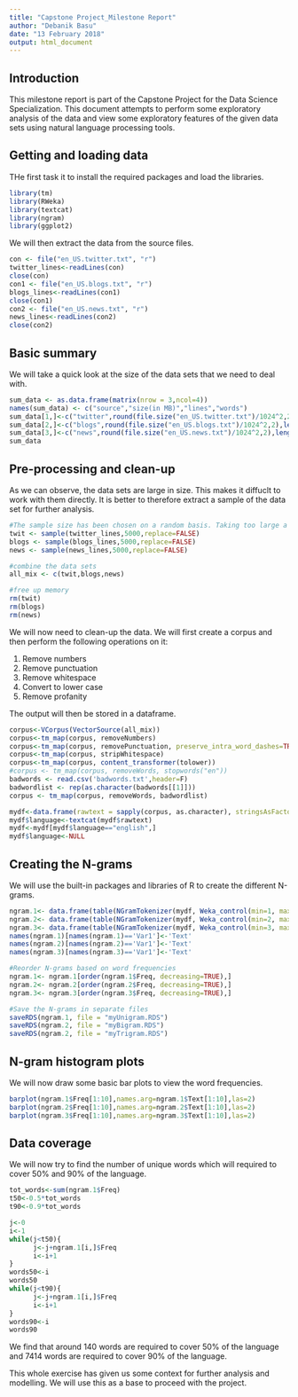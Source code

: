 ---
title: "Capstone Project_Milestone Report"
author: "Debanik Basu"
date: "13 February 2018"
output: html_document
---

## Introduction

This milestone report is part of the Capstone Project for the Data Science Specialization. This document attempts to perform some exploratory analysis of the data and view some exploratory features of the given data sets using natural language processing tools.

## Getting and loading data

THe first task it to install the required packages and load the libraries.

```{r warning=FALSE,message=FALSE}
library(tm)
library(RWeka)
library(textcat)
library(ngram)
library(ggplot2)
```

We will then extract the data from the source files.

```{r warning=FALSE,message=FALSE}
con <- file("en_US.twitter.txt", "r")
twitter_lines<-readLines(con)
close(con)
con1 <- file("en_US.blogs.txt", "r")
blogs_lines<-readLines(con1)
close(con1)
con2 <- file("en_US.news.txt", "r")
news_lines<-readLines(con2)
close(con2)
```

## Basic summary

We will take a quick look at the size of the data sets that we need to deal with.

```{r}
sum_data <- as.data.frame(matrix(nrow = 3,ncol=4))
names(sum_data) <- c("source","size(in MB)","lines","words")
sum_data[1,]<-c("twitter",round(file.size("en_US.twitter.txt")/1024^2,2),length(twitter_lines),wordcount(twitter_lines))
sum_data[2,]<-c("blogs",round(file.size("en_US.blogs.txt")/1024^2,2),length(blogs_lines),wordcount(blogs_lines))
sum_data[3,]<-c("news",round(file.size("en_US.news.txt")/1024^2,2),length(news_lines),wordcount(news_lines))
sum_data
```

## Pre-processing and clean-up

As we can observe, the data sets are large in size. This makes it diffuclt to work with them directly. It is better to therefore extract a sample of the data set for further analysis.

```{r}
#The sample size has been chosen on a random basis. Taking too large a sample set may slow down operations.
twit <- sample(twitter_lines,5000,replace=FALSE)
blogs <- sample(blogs_lines,5000,replace=FALSE)
news <- sample(news_lines,5000,replace=FALSE)

#combine the data sets
all_mix <- c(twit,blogs,news)

#free up memory
rm(twit)
rm(blogs)
rm(news)
```

We will now need to clean-up the data. We will first create a corpus and then perform the following operations on it:

1. Remove numbers
2. Remove punctuation
3. Remove whitespace
4. Convert to lower case
5. Remove profanity

The output will then be stored in a dataframe.

```{r}
corpus<-VCorpus(VectorSource(all_mix))
corpus<-tm_map(corpus, removeNumbers)
corpus<-tm_map(corpus, removePunctuation, preserve_intra_word_dashes=TRUE)
corpus<-tm_map(corpus, stripWhitespace)
corpus<-tm_map(corpus, content_transformer(tolower))
#corpus <- tm_map(corpus, removeWords, stopwords("en"))
badwords <- read.csv('badwords.txt',header=F)
badwordlist <- rep(as.character(badwords[[1]]))
corpus <- tm_map(corpus, removeWords, badwordlist)

mydf<-data.frame(rawtext = sapply(corpus, as.character), stringsAsFactors=FALSE)
mydf$language<-textcat(mydf$rawtext)
mydf<-mydf[mydf$language=="english",]
mydf$language<-NULL
```

## Creating the N-grams

We will use the built-in packages and libraries of R to create the different N-grams.

```{r}
ngram.1<- data.frame(table(NGramTokenizer(mydf, Weka_control(min=1, max=1))))
ngram.2<- data.frame(table(NGramTokenizer(mydf, Weka_control(min=2, max=2))))
ngram.3<- data.frame(table(NGramTokenizer(mydf, Weka_control(min=3, max=3))))
names(ngram.1)[names(ngram.1)=='Var1']<-'Text'
names(ngram.2)[names(ngram.2)=='Var1']<-'Text'
names(ngram.3)[names(ngram.3)=='Var1']<-'Text'

#Reorder N-grams based on word frequencies
ngram.1<- ngram.1[order(ngram.1$Freq, decreasing=TRUE),]
ngram.2<- ngram.2[order(ngram.2$Freq, decreasing=TRUE),]
ngram.3<- ngram.3[order(ngram.3$Freq, decreasing=TRUE),]

#Save the N-grams in separate files
saveRDS(ngram.1, file = "myUnigram.RDS")
saveRDS(ngram.2, file = "myBigram.RDS")
saveRDS(ngram.2, file = "myTrigram.RDS")
```

## N-gram histogram plots

We will now draw some basic bar plots to view the word frequencies.

```{r}
barplot(ngram.1$Freq[1:10],names.arg=ngram.1$Text[1:10],las=2)
barplot(ngram.2$Freq[1:10],names.arg=ngram.2$Text[1:10],las=2)
barplot(ngram.3$Freq[1:10],names.arg=ngram.3$Text[1:10],las=2)
```

## Data coverage

We will now try to find the number of unique words which will required to cover 50% and 90% of the language.

```{r}
tot_words<-sum(ngram.1$Freq)
t50<-0.5*tot_words
t90<-0.9*tot_words

j<-0
i<-1
while(j<t50){
      j<-j+ngram.1[i,]$Freq
      i<-i+1
}
words50<-i
words50
while(j<t90){
      j<-j+ngram.1[i,]$Freq
      i<-i+1
}
words90<-i
words90
```

We find that around 140 words are required to cover 50% of the language and 7414 words are required to cover 90% of the language.

This whole exercise has given us some context for further analysis and modelling. We will use this as a base to proceed with the project.
